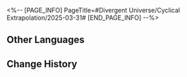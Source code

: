 <%-- [PAGE_INFO]
PageTitle=#Divergent Universe/Cyclical Extrapolation/2025-03-31#
[END_PAGE_INFO] --%>
{{Event
|name              = Cyclical Extrapolation: Heroic Era
|image             = Event Cyclical Extrapolation Heroic Era.png
|type              = Cyclical Extrapolation
|time_known        = yes
|time_start        = 2025-03-31 04:00:00
|time_end          = 2025-04-07 03:59:59
}}

{{Cyclical Extrapolation
|boons      = Meeting Death's Palm
|curios     = Cumulous Steak
|equations  = Flame-Chase Alliance;; Kremnos Vanguards;; Skyblade's Legion
|trailblaze = 
|rewards    = Relic Remains*30; Lost Crystal*3
|boss_1_1   = Silvermane Lieutenant; Frigid Prowler; Disciples of Sanctus Medicus: Shape Shifter; Senior Staff: Team Leader; Dreamjolt Troupe's Sweet Gorilla
|boss_1_2   = Automaton Grizzly (Bug); Frigid Prowler (Bug); Disciples of Sanctus Medicus: Shape Shifter (Bug); Aurumaton Gatekeeper (Bug); Senior Staff: Team Leader (Bug); Dreamjolt Troupe's Beyond Overcooked (Bug); Dreamjolt Troupe's Sweet Gorilla (Bug); "Past Confined and Caged" (Bug); Memory Zone Meme "Shell of Faded Rage" (Bug); Howling Casket (Bug); Furiae Praetor (Bug)
|boss_2_1   = Frigid Prowler (Bug); Disciples of Sanctus Medicus: Shape Shifter (Bug); Senior Staff: Team Leader (Bug); Dreamjolt Troupe's Sweet Gorilla (Bug); Furiae Praetor (Bug)
|boss_2_2   = Svarog (Complete); Abundant Ebon Deer (Complete); Swarm: True Sting (Complete); Argenti (Complete)
|boss_3     = Cirrus (Complete)
|rules      = You will not obtain Equations after achieving victory in Boss Domains; Obtain this week's Preset Constructs upon entering the First Plane
|root       = Divergent Universe: Protean Hero
}}

==Other Languages==
{{Other Languages
|en   = Cyclical Extrapolation: Heroic Era
|zhs  = 周期演算：英雄时代
|zht  = 週期演算：英雄時代
|ja   = 周期演算：英雄の時代
|ko   = 주기 연산: 영웅의 시대
|es   = Cálculo periódico: Era heroica
|fr   = Calcul cyclique&nbsp;: Ère de l'héroïsme
|ru   = Цикличное вычисление: Героическая эпоха
|th   = การคำนวณแบบรอบ: ยุคแห่งวีรชน
|vi   = Ngoại Suy Chu Kỳ: Thời Đại Anh Hùng
|de   = Zyklische Berechnung: Heldenzeitalter
|id   = Kalkulasi Siklus: Era Pahlawan
|pt   = Extrapolação Cíclica: Era Heroica
}}

==Change History==
{{Change History|3.1}}